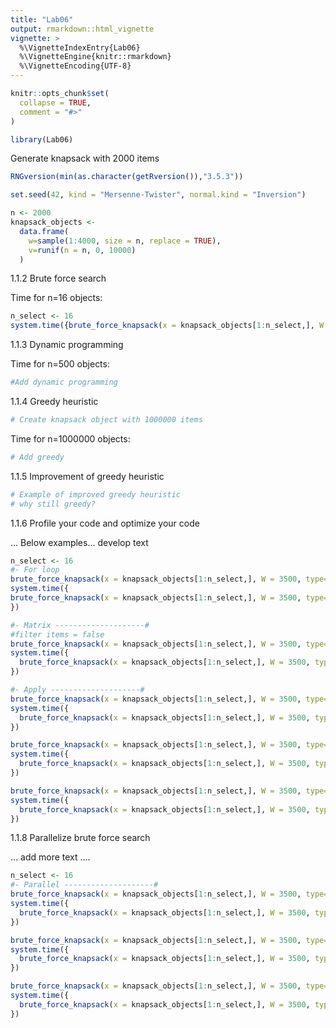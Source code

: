 ```yaml
---
title: "Lab06"
output: rmarkdown::html_vignette
vignette: >
  %\VignetteIndexEntry{Lab06}
  %\VignetteEngine{knitr::rmarkdown}
  %\VignetteEncoding{UTF-8}
---
```


```r
knitr::opts_chunk$set(
  collapse = TRUE,
  comment = "#>"
)
```

```r
library(Lab06)
```
Generate knapsack with 2000 items
```r
RNGversion(min(as.character(getRversion()),"3.5.3"))

set.seed(42, kind = "Mersenne-Twister", normal.kind = "Inversion")

n <- 2000
knapsack_objects <-
  data.frame(
    w=sample(1:4000, size = n, replace = TRUE),
    v=runif(n = n, 0, 10000)
  )

```

1.1.2 Brute force search

Time for n=16 objects:

```r
n_select <- 16
system.time({brute_force_knapsack(x = knapsack_objects[1:n_select,], W = 3500)})

```

1.1.3 Dynamic programming

Time for n=500 objects:

```r
#Add dynamic programming
```

1.1.4 Greedy heuristic
```r
# Create knapsack object with 1000000 items
```
Time for n=1000000 objects:

```r
# Add greedy
```

1.1.5 Improvement of greedy heuristic

```r
# Example of improved greedy heuristic
# why still greedy?
```

1.1.6 Profile your code and optimize your code

... Below examples... develop text
```r

n_select <- 16
#- For loop
brute_force_knapsack(x = knapsack_objects[1:n_select,], W = 3500, type="forloop")
system.time({
brute_force_knapsack(x = knapsack_objects[1:n_select,], W = 3500, type="forloop")
})

#- Matrix --------------------#
#filter items = false
brute_force_knapsack(x = knapsack_objects[1:n_select,], W = 3500, type="matrix")
system.time({
  brute_force_knapsack(x = knapsack_objects[1:n_select,], W = 3500, type="matrix")
})

#- Apply --------------------#
brute_force_knapsack(x = knapsack_objects[1:n_select,], W = 3500, type="apply1a")
system.time({
  brute_force_knapsack(x = knapsack_objects[1:n_select,], W = 3500, type="apply1a")
})

brute_force_knapsack(x = knapsack_objects[1:n_select,], W = 3500, type="apply1b")
system.time({
  brute_force_knapsack(x = knapsack_objects[1:n_select,], W = 3500, type="apply1b")
})

brute_force_knapsack(x = knapsack_objects[1:n_select,], W = 3500, type="apply2")
system.time({
  brute_force_knapsack(x = knapsack_objects[1:n_select,], W = 3500, type="apply2")
})

```

1.1.8 Parallelize brute force search

... add more text ....

```r
n_select <- 16
#- Parallel --------------------#
brute_force_knapsack(x = knapsack_objects[1:n_select,], W = 3500, type="parallel1a")
system.time({
  brute_force_knapsack(x = knapsack_objects[1:n_select,], W = 3500, type="parallel1a")
})

brute_force_knapsack(x = knapsack_objects[1:n_select,], W = 3500, type="parallel1b")
system.time({
  brute_force_knapsack(x = knapsack_objects[1:n_select,], W = 3500, type="parallel1b")
})

brute_force_knapsack(x = knapsack_objects[1:n_select,], W = 3500, type="parallel2")
system.time({
  brute_force_knapsack(x = knapsack_objects[1:n_select,], W = 3500, type="parallel2")
})
```

